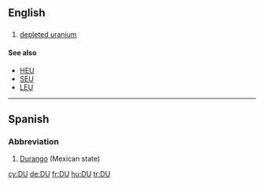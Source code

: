 {{also|Appendix:Variations of "du"}}
==English==

==={{initialism-old|en}}===
{{en-noun|-}}

# [[depleted uranium]]

====See also====
* [[HEU]]
* [[SEU]]
* [[LEU]]

----

==Spanish==

===Abbreviation===
{{rfc-header|Abbreviation}}
{{head|es|abbreviation}}

# [[Durango]] (Mexican state)

[[cy:DU]]
[[de:DU]]
[[fr:DU]]
[[hu:DU]]
[[tr:DU]]